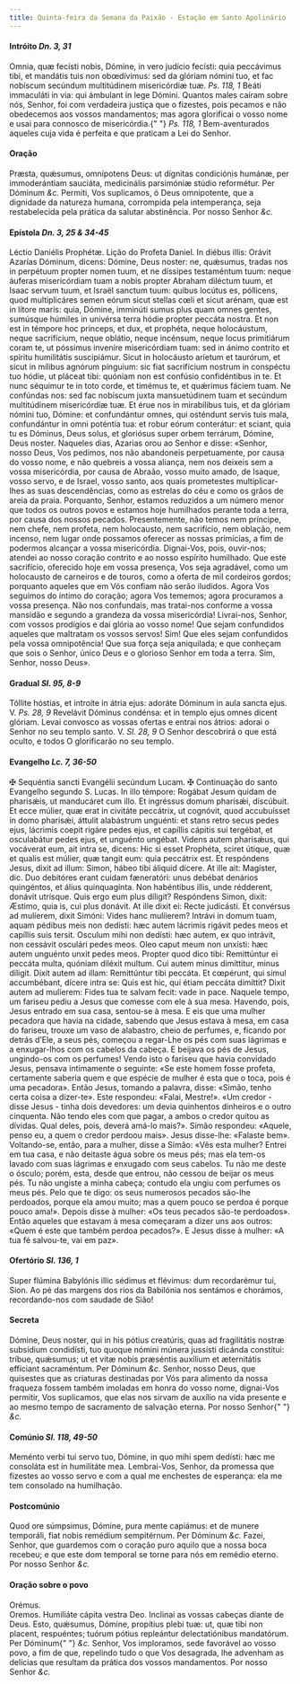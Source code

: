 ```yaml
---
title: Quinta-feira da Semana da Paixão - Estação em Santo Apolinário
---
```


<h4 class="text-center">
  Intróito <em>Dn. 3, 31</em>
</h4>
<div class="grid grid-cols-2 gap-5">
  <span class="text-justify">
    Omnia, quæ fecísti nobis, Dómine, in vero judício fecísti: quia peccávimus
    tibi, et mandátis tuis non obœdívimus: sed da glóriam nómini tuo, et fac
    nobíscum secúndum multitúdinem misericórdiæ tuæ. <em>Ps. 118, 1</em> Beáti
    immaculáti in via: qui ámbulant in lege Dómini.
  </span>
  <span class="text-justify">
    Quantos males caíram sobre nós, Senhor, foi com verdadeira justiça que o
    fizestes, pois pecamos e não obedecemos aos vossos mandamentos; mas agora
    glorificai o vosso nome e usai para connosco de misericórdia.{" "}
    <em>Ps. 118, 1</em> Bem-aventurados aqueles cuja vida é perfeita e que
    praticam a Lei do Senhor.
  </span>
</div>

<h4 class="text-center">Oração</h4>
<div class="grid grid-cols-2 gap-5">
  <span class="text-justify">
    Præsta, quǽsumus, omnípotens Deus: ut dígnitas condiciónis humánæ, per
    immoderántiam sauciáta, medicinális parsimóniæ stúdio reformétur. Per
    Dóminum <em>&c.</em>
  </span>
  <span class="text-justify">
    Permiti, Vos suplicamos, ó Deus omnipotente, que a dignidade da natureza
    humana, corrompida pela intemperança, seja restabelecida pela prática da
    salutar abstinência. Por nosso Senhor <em>&c.</em>
  </span>
</div>

<h4 class="text-center">
  Epístola <em>Dn. 3, 25 & 34-45</em>
</h4>
<div class="grid grid-cols-2 gap-5">
  <span class="text-justify">Léctio Daniélis Prophétæ.</span>
  <span class="text-justify">Lição do Profeta Daniel.</span>
  <span class="text-justify">
    In diébus illis: Orávit Azarías Dóminum, dicens: Dómine, Deus noster: ne,
    quǽsumus, tradas nos in perpétuum propter nomen tuum, et ne díssipes
    testaméntum tuum: neque áuferas misericórdiam tuam a nobis propter Abraham
    diléctum tuum, et Isaac servum tuum, et Israël sanctum tuum: quibus locútus
    es, póllicens, quod multiplicáres semen eórum sicut stellas cœli et sicut
    arénam, quæ est in lítore maris: quia, Dómine, imminúti sumus plus quam
    omnes gentes, sumúsque húmiles in univérsa terra hódie propter peccáta
    nostra. Et non est in témpore hoc princeps, et dux, et prophéta, neque
    holocáustum, neque sacrifícium, neque oblátio, neque incénsum, neque locus
    primitiárum coram te, ut póssimus inveníre misericórdiam tuam: sed in ánimo
    contríto et spíritu humilitátis suscipiámur. Sicut in holocáusto aríetum et
    taurórum, et sicut in mílibus agnórum pínguium: sic fiat sacrifícium nostrum
    in conspéctu tuo hódie, ut pláceat tibi: quóniam non est confúsio
    confidéntibus in te. Et nunc séquimur te in toto corde, et timémus te, et
    quǽrimus fáciem tuam. Ne confúndas nos: sed fac nobíscum juxta mansuetúdinem
    tuam et secúndum multitúdinem misericórdiæ tuæ. Et érue nos in mirabílibus
    tuis, et da glóriam nómini tuo, Dómine: et confundántur omnes, qui osténdunt
    servis tuis mala, confundántur in omni poténtia tua: et robur eórum
    conterátur: et sciant, quia tu es Dóminus, Deus solus, et gloriósus super
    orbem terrárum, Dómine, Deus noster.
  </span>
  <span class="text-justify">
    Naqueles dias, Azarias orou ao Senhor e disse: «Senhor, nosso Deus, Vos
    pedimos, nos não abandoneis perpetuamente, por causa do vosso nome, e não
    quebreis a vossa aliança, nem nos deixeis sem a vossa misericórdia, por
    causa de Abraão, vosso muito amado, de Isaque, vosso servo, e de Israel,
    vosso santo, aos quais prometestes multiplicar-lhes as suas descendências,
    como as estrelas do céu e como os grãos de areia da praia. Porquanto,
    Senhor, estamos reduzidos a um número menor que todos os outros povos e
    estamos hoje humilhados perante toda a terra, por causa dos nossos pecados.
    Presentemente, não temos nem príncipe, nem chefe, nem profeta, nem
    holocausto, nem sacrifício, nem oblação, nem incenso, nem lugar onde
    possamos oferecer as nossas primícias, a fim de podermos alcançar a vossa
    misericórdia. Dignai-Vos, pois, ouvir-nos; atendei ao nosso coração contrito
    e ao nosso espírito humilhado. Que este sacrifício, oferecido hoje em vossa
    presença, Vos seja agradável, como um holocausto de carneiros e de touros,
    como a oferta de mil cordeiros gordos; porquanto aqueles que em Vós confiam
    não serão iludidos. Agora Vos seguimos do íntimo do coração; agora Vos
    tememos; agora procuramos a vossa presença. Não nos confundais, mas
    tratai-nos conforme a vossa mansidão e segundo a grandeza da vossa
    misericórdia! Livrai-nos, Senhor, com vossos prodígios e dai glória ao vosso
    nome! Que sejam confundidos aqueles que maltratam os vossos servos! Sim! Que
    eles sejam confundidos pela vossa omnipotência! Que sua força seja
    aniquilada; e que conheçam que sois o Senhor, único Deus e o glorioso Senhor
    em toda a terra. Sim, Senhor, nosso Deus».
  </span>
</div>

<h4 class="text-center">
  Gradual <em>Sl. 95, 8-9</em>
</h4>
<div class="grid grid-cols-2 gap-5">
  <span class="text-justify">
    Tóllite hóstias, et introíte in átria ejus: adoráte Dóminum in aula sancta
    ejus. V. <em>Ps. 28, 9</em> Revelávit Dóminus condénsa: et in templo ejus
    omnes dicent glóriam.
  </span>
  <span class="text-justify">
    Levai convosco as vossas ofertas e entrai nos átrios: adorai o Senhor no seu
    templo santo. V. <em>Sl. 28, 9</em> O Senhor descobrirá o que está oculto, e
    todos O glorificarão no seu templo.
  </span>
</div>

<h4 class="text-center">
  Evangelho <em>Lc. 7, 36-50</em>
</h4>
<div class="grid grid-cols-2 gap-5">
  <span class="text-justify">
    <span class="text-danger">&#10016;</span> Sequéntia sancti Evangélii
    secúndum Lucam.
  </span>
  <span class="text-justify">
    <span class="text-danger">&#10016;</span> Continuação do santo Evangelho
    segundo S. Lucas.
  </span>
  <span class="text-justify">
    In illo témpore: Rogábat Jesum quidam de pharisǽis, ut manducáret cum illo.
    Et ingréssus domum pharisǽi, discúbuit. Et ecce múlier, quæ erat in civitáte
    peccátrix, ut cognóvit, quod accubuísset in domo pharisǽi, áttulit
    alabástrum unguénti: et stans retro secus pedes ejus, lácrimis coepit rigáre
    pedes ejus, et capíllis cápitis sui tergébat, et osculabátur pedes ejus, et
    unguénto ungébat. Videns autem pharisǽus, qui vocáverat eum, ait intra se,
    dicens: Hic si esset Prophéta, sciret útique, quæ et qualis est múlier, quæ
    tangit eum: quia peccátrix est. Et respóndens Jesus, dixit ad illum: Simon,
    hábeo tibi áliquid dícere. At ille ait: Magíster, dic. Duo debitóres erant
    cuidam fæneratóri: unus debébat denários quingéntos, et álius quinquagínta.
    Non habéntibus illis, unde rédderent, donávit utrísque. Quis ergo eum plus
    díligit? Respóndens Simon, dixit: Æstimo, quia is, cui plus donávit. At ille
    dixit ei: Recte judicásti. Et convérsus ad mulíerem, dixit Simóni: Vides
    hanc mulíierem? Intrávi in domum tuam, aquam pédibus meis non dedísti: hæc
    autem lácrimis rigávit pedes meos et capíllis suis tersit. Osculum mihi non
    dedísti: hæc autem, ex quo intrávit, non cessávit osculári pedes meos. Oleo
    caput meum non unxísti: hæc autem unguénto unxit pedes meos. Propter quod
    dico tibi: Remittúntur ei peccáta multa, quóniam diléxit multum. Cui autem
    minus dimíttitur, minus díligit. Dixit autem ad illam: Remittúntur tibi
    peccáta. Et cœpérunt, qui simul accumbébant, dícere intra se: Quis est hic,
    qui étiam peccáta dimíttit? Dixit autem ad mulíerem: Fides tua te salvam
    fecit: vade in pace.
  </span>
  <span class="text-justify">
    Naquele tempo, um fariseu pediu a Jesus que comesse com ele à sua mesa.
    Havendo, pois, Jesus entrado em sua casa, sentou-se à mesa. E eis que uma
    mulher pecadora que havia na cidade, sabendo que Jesus estava à mesa, em
    casa do fariseu, trouxe um vaso de alabastro, cheio de perfumes, e, ficando
    por detrás d’Ele, a seus pés, começou a regar-Lhe os pés com suas lágrimas e
    a enxugar-lhos com os cabelos da cabeça. E beijava os pés de Jesus,
    ungindo-os com os perfumes! Vendo isto o fariseu que havia convidado Jesus,
    pensava intimamente o seguinte: «Se este homem fosse profeta, certamente
    saberia quem e que espécie de mulher é esta que o toca, pois é uma
    pecadora». Então Jesus, tomando a palavra, disse: «Simão, tenho certa coisa
    a dizer-te». Este respondeu: «Falai, Mestre!». «Um credor - disse Jesus -
    tinha dois devedores: um devia quinhentos dinheiros e o outro cinquenta. Não
    tendo eles com que pagar, a ambos o credor quitou as dívidas. Qual deles,
    pois, deverá amá-lo mais?». Simão respondeu: «Aquele, penso eu, a quem o
    credor perdoou mais». Jesus disse-lhe: «Falaste bem». Voltando-se, então,
    para a mulher, disse a Simão: «Vês esta mulher? Entrei em tua casa, e não
    deitaste água sobre os meus pés; mas ela tem-os lavado com suas lágrimas e
    enxugado com seus cabelos. Tu não me deste o ósculo; porém, esta, desde que
    entrou, não cessou de beijar os meus pés. Tu não ungiste a minha cabeça;
    contudo ela ungiu com perfumes os meus pés. Pelo que te digo: os seus
    numerosos pecados são-lhe perdoados, porque ela amou muito; mas a quem pouco
    se perdoa é porque pouco ama!». Depois disse à mulher: «Os teus pecados
    são-te perdoados». Então aqueles que estavam à mesa começaram a dizer uns
    aos outros: «Quem é este que também perdoa pecados?». E Jesus disse à
    mulher: «A tua fé salvou-te, vai em paz».
  </span>
</div>

<h4 class="text-center">
  Ofertório <em>Sl. 136, 1</em>
</h4>
<div class="grid grid-cols-2 gap-5">
  <span class="text-justify">
    Super flúmina Babylónis illic sédimus et flévimus: dum recordarémur tui,
    Sion.
  </span>
  <span class="text-justify">
    Ao pé das margens dos rios da Babilónia nos sentámos e chorámos,
    recordando-nos com saudade de Sião!
  </span>
</div>

<h4 class="text-center">Secreta</h4>
<div class="grid grid-cols-2 gap-5">
  <span class="text-justify">
    Dómine, Deus noster, qui in his pótius creatúris, quas ad fragilitátis
    nostræ subsídium condidísti, tuo quoque nómini múnera jussísti dicánda
    constítui: tríbue, quǽsumus; ut et vitæ nobis præséntis auxílium et
    æternitátis effíciant sacraméntum. Per Dóminum <em>&c.</em>
  </span>
  <span class="text-justify">
    Senhor, nosso Deus, que quisestes que as criaturas destinadas por Vós para
    alimento da nossa fraqueza fossem também imoladas em honra do vosso nome,
    dignai-Vos permitir, Vos suplicamos, que elas nos sirvam de auxílio na vida
    presente e ao mesmo tempo de sacramento de salvação eterna. Por nosso Senhor{" "}
    <em>&c.</em>
  </span>
</div>

<h4 class="text-center">
  Comúnio <em>Sl. 118, 49-50</em>
</h4>
<div class="grid grid-cols-2 gap-5">
  <span class="text-justify">
    Meménto verbi tui servo tuo, Dómine, in quo mihi spem dedísti: hæc me
    consoláta est in humilitáte mea.
  </span>
  <span class="text-justify">
    Lembrai-Vos, Senhor, da promessa que fizestes ao vosso servo e com a qual me
    enchestes de esperança: ela me tem consolado na humilhação.
  </span>
</div>

<h4 class="text-center">Postcomúnio</h4>
<div class="grid grid-cols-2 gap-5">
  <span class="text-justify">
    Quod ore súmpsimus, Dómine, pura mente capiámus: et de munere temporáli,
    fiat nobis remédium sempitérnum. Per Dóminum <em>&c.</em>
  </span>
  <span class="text-justify">
    Fazei, Senhor, que guardemos com o coração puro aquilo que a nossa boca
    recebeu; e que este dom temporal se torne para nós em remédio eterno. Por
    nosso Senhor <em>&c.</em>
  </span>
</div>

<h4 class="text-center">Oração sobre o povo</h4>
<div class="grid grid-cols-2 gap-5">
  <div class="col-6 text-danger text-center"> Orémus.</div>
  <div class="col-6 text-danger text-center"> Oremos.</span>
<span class="text-justify">Humiliáte cápita vestra Deo.</span>
<span class="text-justify">
    Inclinai as vossas cabeças diante de Deus.
  </span>
<span class="text-justify">
    Esto, quǽsumus, Dómine, propítius plebi tuæ: ut, quæ tibi non placent,
    respuéntes; tuórum pótius repleántur delectatiónibus mandatórum. Per Dóminum{" "}
    <em>&c.</em>
  </span>
<span class="text-justify">
    Senhor, Vos imploramos, sede favorável ao vosso povo, a fim de que,
    repelindo tudo o que Vos desagrada, lhe advenham as delícias que resultam da
    prática dos vossos mandamentos. Por nosso Senhor <em>&c.</em>
  </span>
</div>
